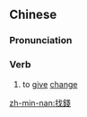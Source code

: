 {{also|找钱}}
==Chinese==
{{zh-forms|s=找钱}}

===Pronunciation===
{{zh-pron
|m=zhǎoqián
|c=zaau2 cin2
|mn=qz:chǎu-chîⁿ/tw,xm,zz:chāu-chîⁿ
|cat=v
}}

===Verb===
{{zh-verb}}

# to [[give]] [[change]]

[[zh-min-nan:找錢]]